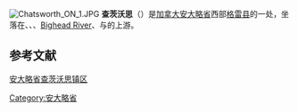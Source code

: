 [[File:Chatsworth_ON_1.JPG|right]]
'''查茨沃思'''（{{lang-en|Chatsworth}}）是[[加拿大|加拿大]][[安大略省|安大略省]]西部[[格雷縣_(安大略省)|格雷县]]的一处{{link-en|镇区 (加拿大)|township (Canada)|镇区}}，坐落在{{link-en|斯蒂克斯河 (安大略省)|Styx River (Ontario)|斯蒂克斯河}}、{{link-en|索金河|Saugeen River}}、{{link-en|萨贝尔河 (安大略省)|Sauble River (Ontario)|萨贝尔河}}、[[Bighead_River|Bighead River]]、{{link-en|斯佩河 (安大略省)|Spey River (Ontario)|斯佩河}}与{{link-en|锡德纳姆河 (休伦湖)|Sydenham River (Lake Huron)|锡德纳姆河}}的上游。

== 参考文献 ==
[http://www.chatsworth.ca/ 安大略省查茨沃思镇区] {{Wayback|url=http://www.chatsworth.ca/ |date=20070405041653 }}

{{coord|44|27|N|80|54|W|display=title}}

[[Category:安大略省|Category:安大略省]]

{{Canada-stub}}